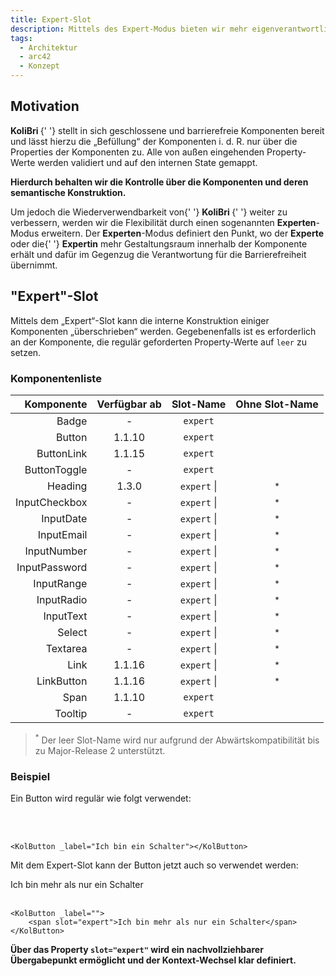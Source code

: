 ```yaml
---
title: Expert-Slot
description: Mittels des Expert-Modus bieten wir mehr eigenverantwortliche Freiheiten an.
tags:
  - Architektur
  - arc42
  - Konzept
---
```



## Motivation

<p>
	<strong>
		<kol-abbr _tooltip-align="right" _label="Komponenten-Bibliothek für die Barrierefreiheit">
			KoliBri
		</kol-abbr>
	</strong>{' '}
	stellt in sich geschlossene und barrierefreie Komponenten bereit und lässt hierzu die „Befüllung“ der Komponenten i.
	d. R. nur über die Properties der Komponenten zu. Alle von außen eingehenden Property-Werte werden validiert und auf
	den internen State gemappt.
</p>
<p>
	<kol-indented-text>
		<strong>Hierdurch behalten wir die Kontrolle über die Komponenten und deren semantische Konstruktion.</strong>
	</kol-indented-text>
</p>
<p>
	Um jedoch die Wiederverwendbarkeit von{' '}
	<strong>
		<kol-abbr _tooltip-align="right" _label="Komponenten-Bibliothek für die Barrierefreiheit">
			KoliBri
		</kol-abbr>
	</strong>{' '}
	weiter zu verbessern, werden wir die Flexibilität durch einen sogenannten <strong>Experten</strong>-Modus erweitern.
	Der <strong>Experten</strong>-Modus definiert den Punkt, wo der <strong>Experte</strong> oder die{' '}
	<strong>Expertin</strong> mehr Gestaltungsraum innerhalb der Komponente erhält und dafür im Gegenzug die Verantwortung
	für die Barrierefreiheit übernimmt.
</p>

## "Expert"-Slot

<p>
	Mittels dem „Expert“-Slot kann die interne Konstruktion einiger Komponenten „überschrieben“ werden. Gegebenenfalls ist
	es erforderlich an der Komponente, die regulär geforderten Property-Werte auf <code>leer</code> zu setzen.
</p>

### Komponentenliste

|    Komponente | Verfügbar ab |              Slot-Name               | Ohne Slot-Name |
| ------------: | :----------: | :----------------------------------: | :------------: |
|         Badge |      -       |         <code>expert</code>          |
|        Button |    1.1.10    |         <code>expert</code>          |
|    ButtonLink |    1.1.15    |         <code>expert</code>          |
|  ButtonToggle |      -       |         <code>expert</code>          |
|       Heading |    1.3.0     | <code>expert</code> \| <code></code> | <sup>\*</sup>  |
| InputCheckbox |      -       | <code>expert</code> \| <code></code> | <sup>\*</sup>  |
|     InputDate |      -       | <code>expert</code> \| <code></code> | <sup>\*</sup>  |
|    InputEmail |      -       | <code>expert</code> \| <code></code> | <sup>\*</sup>  |
|   InputNumber |      -       | <code>expert</code> \| <code></code> | <sup>\*</sup>  |
| InputPassword |      -       | <code>expert</code> \| <code></code> | <sup>\*</sup>  |
|    InputRange |      -       | <code>expert</code> \| <code></code> | <sup>\*</sup>  |
|    InputRadio |      -       | <code>expert</code> \| <code></code> | <sup>\*</sup>  |
|     InputText |      -       | <code>expert</code> \| <code></code> | <sup>\*</sup>  |
|        Select |      -       | <code>expert</code> \| <code></code> | <sup>\*</sup>  |
|      Textarea |      -       | <code>expert</code> \| <code></code> | <sup>\*</sup>  |
|          Link |    1.1.16    | <code>expert</code> \| <code></code> | <sup>\*</sup>  |
|    LinkButton |    1.1.16    | <code>expert</code> \| <code></code> | <sup>\*</sup>  |
|          Span |    1.1.10    |         <code>expert</code>          |
|       Tooltip |      -       |         <code>expert</code>          |

> <sup>*</sup> Der leer Slot-Name wird nur aufgrund der Abwärtskompatibilität bis zu Major-Release 2 unterstützt.

### Beispiel

<p>Ein Button wird regulär wie folgt verwendet:</p>

<KolButton _label="Ich bin ein Schalter"></KolButton>
<br />
<br />

```tsx
<KolButton _label="Ich bin ein Schalter"></KolButton>
```

<p>Mit dem Expert-Slot kann der Button jetzt auch so verwendet werden:</p>

<KolButton _label="">
	<span slot="expert">Ich bin mehr als nur ein Schalter</span>
</KolButton>
<br />
<br />

```tsx
<KolButton _label="">
	<span slot="expert">Ich bin mehr als nur ein Schalter</span>
</KolButton>
```

<p>
	<kol-alert _type="info">
		<strong>
			Über das Property <code>slot="expert"</code> wird ein nachvollziehbarer Übergabepunkt ermöglicht und der
			Kontext-Wechsel klar definiert.
		</strong>
	</kol-alert>
</p>
